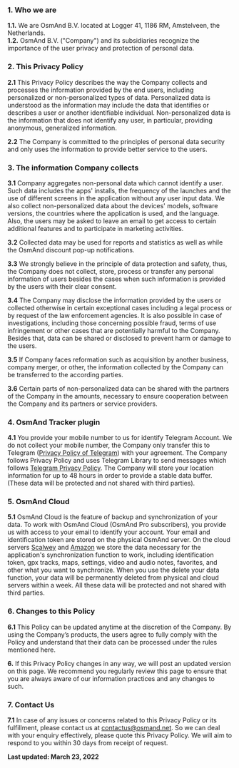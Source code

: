 ### 1. Who we are
**1.1.** We are OsmAnd B.V. located at   Logger 41, 1186 RM, Amstelveen, the Netherlands.    
**1.2.** OsmAnd B.V. ("Company") and its subsidiaries recognize the importance of the user privacy and protection of personal data.  

### 2. This Privacy Policy
**2.1** This Privacy Policy describes the way the Company collects and processes the information provided by the end users, including personalized or non-personalized types of data. Personalized data is understood as the information may include the data that identifies or describes a user or another identifiable individual. Non-personalized data is the information that does not identify any user, in particular, providing anonymous, generalized information.  

**2.2** The Company is committed to the principles of personal data security and only uses the information to provide better service to the users.  

### 3. The information Company collects
**3.1** Company aggregates non-personal data which cannot identify a user. Such data includes the apps' installs, the frequency of the launches and the use of different screens in the application without any user input data. We also collect non-personalized data about the devices' models, software versions, the countries where the application is used, and the language. Also, the users may be asked to leave an email to get access to certain additional features and to participate in marketing activities.  

**3.2** Collected data may be used for reports and statistics as well as while the OsmAnd discount pop-up notifications.

**3.3** We strongly believe in the principle of data protection and safety, thus, the Company does not collect, store, process or transfer any personal information of users besides the cases when such information is provided by the users with their clear consent.  

**3.4** The Company may disclose the information provided by the users or collected otherwise in certain exceptional cases including a legal process or by request of the law enforcement agencies. It is also possible in case of investigations, including those concerning possible fraud, terms of use infringement or other cases that are potentially harmful to the Company. Besides that, data can be shared or disclosed to prevent harm or damage to the users.  

**3.5** If Company faces reformation such as acquisition by another business, company merger, or other, the information collected by the Company can be transferred to the according parties.  

**3.6** Certain parts of non-personalized data can be shared with the partners of the Company in the amounts, necessary to ensure cooperation between the Company and its partners or service providers.  

### 4. OsmAnd Tracker plugin
**4.1** You provide your mobile number to us for identify Telegram Account. We do not collect your mobile number, the Company only transfer this to Telegram (<a href="https://telegram.org/privacy">Privacy Policy of Telegram</a>) with your agreement. The Company follows Privacy Policy and uses Telegram Library to send messages which follows <a href="https://telegram.org/privacy">Telegram Privacy Policy</a>. The Company will store your location information for up to 48 hours in order to provide a stable data buffer. (These data will be protected and not shared with third parties). 

### 5. OsmAnd Cloud
**5.1** OsmAnd Cloud is the feature of backup and synchronization of your data. To work with OsmAnd Cloud (OsmAnd Pro subscribers), you provide us with access to your email to identify your account. Your email and identification token are stored on the physical OsmAnd server. On the cloud servers [Scalwey](https://images-www.scaleway.com/wp-content/uploads/2020/09/16075241/EN-Privacy-Policy-2020.pdf) and [Amazon](https://aws.amazon.com/privacy/) we store the data necessary for the application's synchronization function to work, including identification token, gpx tracks, maps, settings, video and audio notes, favorites, and other what you want to synchronize. When you use the delete your data function, your data will be permanently deleted from physical and cloud servers within a week. All these data will be protected and not shared with third parties. 

### 6. Changes to this Policy
**6.1** This Policy can be updated anytime at the discretion of the Company. By using the Company’s products, the users agree to fully comply with the Policy and understand that their data can be processed under the rules mentioned here.  

**6.** If this Privacy Policy changes in any way, we will post an updated version on this page.  We recommend you regularly review this page to ensure that you are always aware of our information practices and any changes to such.  

### 7. Contact Us
**7.1** In case of any issues or concerns related to this Privacy Policy or its fulfillment, please contact us at contactus@osmand.net. So we can deal with your enquiry effectively, please quote this Privacy Policy. We will aim to respond to you within 30 days from receipt of request.  

**Last updated: March 23, 2022**
